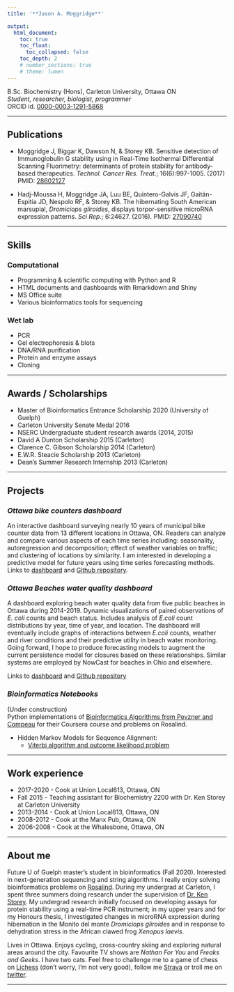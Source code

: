 ```yaml
---
title: '**Jason A. Moggridge**'

output: 
  html_document:
    toc: true
    toc_float:
      toc_collapsed: false
    toc_depth: 2
    # number_sections: true
    # theme: lumen
---   
```



  B.Sc. Biochemistry (Hons),  Carleton University, Ottawa ON  
  *Student, researcher, biologist, programmer*    
  ORCID id. [0000-0003-1291-5868](https://orcid.org/0000-0003-1291-5868)  
      
---

## Publications 

- Moggridge J, Biggar K, Dawson N, &  Storey KB. Sensitive detection of Immunoglobulin G stability using in Real-Time Isothermal Differential Scanning Fluorimetry: determinants of protein stability for antibody-based therapeutics. *Technol. Cancer Res. Treat.*; 16(6):997-1005. (2017) PMID: [28602127](https://pubmed.ncbi.nlm.nih.gov/28602127/)

- Hadj-Moussa H, Moggridge JA, Luu BE, Quintero-Galvis JF, Gaitán-Espitia JD, Nespolo RF, & Storey KB. The hibernating South American marsupial, *Dromiciops gliroides*, displays torpor-sensitive microRNA expression patterns. *Sci Rep.*; 6:24627. (2016). PMID: [27090740](https://pubmed.ncbi.nlm.nih.gov/27090740/)

 
----

## Skills

### Computational

  - Programming & scientific computing with Python and R
  - HTML documents and dashboards with Rmarkdown and Shiny
  - MS Office suite
  - Various bioinformatics tools for sequencing
  
### Wet lab

  - PCR
  - Gel electrophoresis & blots
  - DNA/RNA purification
  - Protein and enzyme assays
  - Cloning 
  
  
---  
  
  
## Awards / Scholarships  

- Master of Bioinformatics Entrance Scholarship 2020 (University of Guelph)
- Carleton University Senate Medal 2016
- NSERC Undergraduate student research awards (2014, 2015)
-	David A Dunton Scholarship 2015 (Carleton)  
- Clarence C. Gibson Scholarship 2014 (Carleton)  
- E.W.R. Steacie Scholarship 2013 (Carleton)  
- Dean’s Summer Research Internship 2013 (Carleton)  
	

----
  
## Projects  
  
   
### *Ottawa bike counters dashboard*
  
   An interactive dashboard surveying nearly 10 years of municipal bike counter data from 13 different locations in Ottawa, ON. 
   Readers can analyze and compare various aspects of each time series including: seasonality, autoregression and decomposition; effect of weather variables on traffic; and clustering of locations by similarity. I am interested in developing a predictive model for future years using time series forecasting methods.     
  Links to [dashboard](https://jmoggridge.shinyapps.io/OttBikeCounters/) and [Github repository](https://github.com/jmoggridge/ottbike_counters).
       
      
### *Ottawa Beaches water quality dashboard*
    
   A dashboard exploring beach water quality data from five public beaches in Ottawa during 2014-2019. Dynamic visualizations of paired observations of *E. coli* counts and beach status. Includes analysis of *E.coli* count distributions by year, time of year, and location. The dashboard will eventually include graphs of interactions between *E.coli* counts, weather and river conditions and their predictive utility in beach water monitoring. Going forward, I hope to produce forecasting models to augment the current persistence model for closures based on these relationships. Similar systems are employed by NowCast for beaches in Ohio and elsewhere.  
   
Links to [dashboard](https://jmoggridge.shinyapps.io/OttawaBeaches/) and [Github repository](https://github.com/jmoggridge/ottawabeaches)
    
  <!-- **Notebooks** with details on data handling (R markdown with code):   -->

  <!-- 1. [Finding & downloading data](beaches_pages/1-Download.nb.html)   -->
  <!-- 2. [Tidying](beaches_pages/2-Tidying.nb.html)    -->

  <!-- 3. [Exploratory analysis]   -->
  <!-- 4. [Modeling] -->
  <!-- 5. [Presentation & proposal slides] -->
  <!--   - [**Random forests on Ottawa beaches**: a predictive water safety advisory tool for five City of Ottawa beaches] -->
     
    
### *Bioinformatics Notebooks*
   
(Under construction)  
  Python implementations of [Bioinformatics Algorithms from Pevzner and Compeau](http://bioinformaticsalgorithms.com/) for their Coursera course and problems on Rosalind.  

  - Hidden Markov Models for Sequence Alignment:  
     + [Viterbi algorithm and outcome likelihood problem](bioinfo_algos_notebooks/HMMs for sequences.html)     
       
       
<!-- #### **Other notebooks/tutorials/modules**   -->

<!--  - Create a github website: A short how-to create a website similar to this on in Markdown with Rstudio & knitr, and host it on GitHub for free.     -->
<!--    [tutorial notebook](webpage.creating.html) &  [github repository](https://github.com/jmoggridge/jmoggridge.github.io)      -->

  

<!-- ### Bioinformatics Notebooks  -->

<!-- (coming soon) -->

<!--   1. Burrows-Wheeler transform and Manber Myers suffix array construction algorithm -->
<!--   2. Tree building: Neighbour-Joining, UPGMA -->
<!--   3. Clustering: Lloyd algorithm, k-means, hierarchical clustering -->
<!--   4. Sequence analysis -->
<!--     - Alignments: Smith-Waterman, Needleman-Wunsch -->
<!--     - De Bruijn graphs & assemble -->
<!--   5. Hidden Markov Models: -->
<!--     - Viterbi algorithm, maximum likelihood  -->
<!--     - Forward/backward algorithm, Viterbi learning, Baum-Welch learning -->

 
---

## Work experience
 
 - 2017-2020  - Cook at Union Local613, Ottawa, ON
 - Fall 2015	- Teaching assistant for Biochemistry 2200 with Dr. Ken Storey at Carleton University
 - 2013-2014  - Cook at Union Local613, Ottawa, ON
 - 2008-2012  - Cook at the Manx Pub, Ottawa, ON
 - 2006-2008  - Cook at the Whalesbone, Ottawa, ON
  
--- 


## About me
  
       
  Future U of Guelph master's student in bioinformatics (Fall 2020). Interested in next-generation sequencing and string algorithms. I really enjoy solving bioinformatics problems on [Rosalind](http://rosalind.info/users/jasonmoggridge/).
  During my undergrad at Carleton, I spent three summers doing research under the supervision of [Dr. Ken Storey](http://www.kenstoreylab.com/ken-storey/). My undergrad research initially focused on developing assays for protein stability using a real-time PCR instrument; in my upper years and for my Honours thesis, I investigated changes in microRNA expression during hibernation  in the Monito del monte *Dromiciops gliroides* and in response to dehydration stress in the African clawed frog *Xenopus laevis*.
  
  Lives in Ottawa. Enjoys cycling, cross-country skiing and exploring natural areas around the city. Favourite TV shows are *Nathan For You* and *Freaks and Geeks*. I have two cats. Feel free to challenge me to a game of chess on [Lichess](https://lichess.org/@/JasonMoggridge) (don't worry, I'm not very good), follow me [Strava](https://www.strava.com/athletes/17492854) or troll me on [twitter](https://twitter.com/quaxlikeaduck).  
  
---

